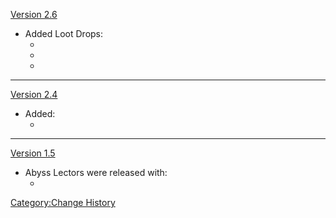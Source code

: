 [[Version 2.6]]
* Added Loot Drops:
** {{Item|Gloomy Statuette|30}}
** {{Item|Dark Statuette|30}}
** {{Item|Deathly Statuette|30}}
----
[[Version 2.4]]
* Added:
** {{Enemy|Abyss Lector: Fathomless Flames}}
----
[[Version 1.5]]
* Abyss Lectors were released with:
** {{Enemy|Abyss Lector: Violet Lightning}}
<noinclude>[[Category:Change History]]</noinclude>